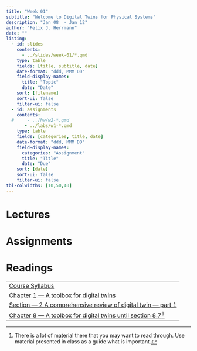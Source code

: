 ```yaml
---
title: "Week 01"
subtitle: "Welcome to Digital Twins for Physical Systems"
description: "Jan 08  - Jan 12"
author: "Felix J. Herrmann"
date: ""
listing:
  - id: slides
    contents:
      - ../slides/week-01/*.qmd
    type: table
    fields: [title, subtitle, date]
    date-format: "ddd, MMM DD"
    field-display-names:
      title: "Topic"
      date: "Date"
    sort: [filename]
    sort-ui: false
    filter-ui: false
  - id: assignments
    contents:
  #     - ../hw/w2-*.qmd
       - ../labs/w1-*.qmd
    type: table
    fields: [categories, title, date]
    date-format: "ddd, MMM DD"
    field-display-names:
      categories: "Assignment"
      title: "Title"
      date: "Due"
    sort: [date]
    sort-ui: false
    filter-ui: false
tbl-colwidths: [10,50,40]
---
```


# Lectures

::: {#slides}
:::

# Assignments

::: {#assignments}
:::

# Readings

|                                                                                                           |
|-----------------------------------------------------------------------------------------------------------|
| [Course Syllabus](../syllabus.qmd)                                                                        |
| [Chapter 1 --- A toolbox for digital twins](https://galileo-gatech.primo.exlibrisgroup.com/permalink/01GALI_GIT/naju39/alma9937674297402486)                 |
| [Section --- 2 A comprehensive review of digital twin — part 1](https://link.springer.com/article/10.1007/s00158-022-03425-4) |
| [Chapter 8 --- A toolbox for digital twins until section 8.7[^1] ](https://galileo-gatech.primo.exlibrisgroup.com/permalink/01GALI_GIT/naju39/alma9937674297402486)                 |

[^1]: There is a lot of material there that you may want to read through. Use material presented in class as a guide what is important.